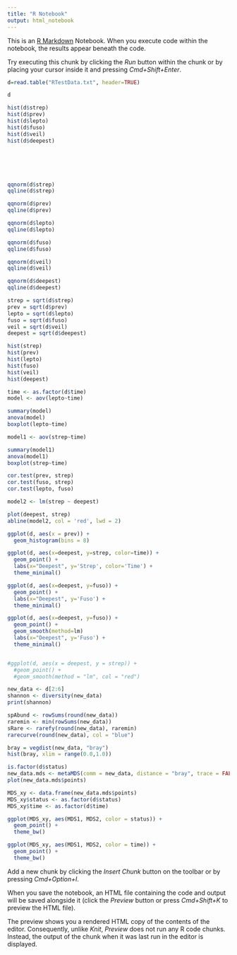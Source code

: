 ```yaml
---
title: "R Notebook"
output: html_notebook
---
```


This is an [R Markdown](http://rmarkdown.rstudio.com) Notebook. When you execute code within the notebook, the results appear beneath the code. 

Try executing this chunk by clicking the *Run* button within the chunk or by placing your cursor inside it and pressing *Cmd+Shift+Enter*. 

```r
d=read.table("RTestData.txt", header=TRUE)

d

hist(d$strep)
hist(d$prev)
hist(d$lepto)
hist(d$fuso)
hist(d$veil)
hist(d$deepest)







```
```r
qqnorm(d$strep)
qqline(d$strep)

qqnorm(d$prev)
qqline(d$prev)

qqnorm(d$lepto)
qqline(d$lepto)

qqnorm(d$fuso)
qqline(d$fuso)

qqnorm(d$veil)
qqline(d$veil)

qqnorm(d$deepest)
qqline(d$deepest)

```
```r
strep = sqrt(d$strep)
prev = sqrt(d$prev)
lepto = sqrt(d$lepto)
fuso = sqrt(d$fuso)
veil = sqrt(d$veil)
deepest = sqrt(d$deepest)

hist(strep)
hist(prev)
hist(lepto)
hist(fuso)
hist(veil)
hist(deepest)

```
```r
time <- as.factor(d$time)
model <- aov(lepto~time)

summary(model)
anova(model)
boxplot(lepto~time)

model1 <- aov(strep~time)

summary(model1)
anova(model1)
boxplot(strep~time)
```
```r
cor.test(prev, strep)
cor.test(fuso, strep)
cor.test(lepto, fuso)
```
```r

model2 <- lm(strep ~ deepest)

plot(deepest, strep)
abline(model2, col = 'red', lwd = 2)
```
```r
ggplot(d, aes(x = prev)) +
  geom_histogram(bins = 8)

ggplot(d, aes(x=deepest, y=strep, color=time)) +
  geom_point() +
  labs(x="Deepest", y='Strep', color='Time') +
  theme_minimal()

ggplot(d, aes(x=deepest, y=fuso)) +
  geom_point() +
  labs(x="Deepest", y='Fuso') +
  theme_minimal()

ggplot(d, aes(x=deepest, y=fuso)) +
  geom_point() +
  geom_smooth(method=lm)
  labs(x="Deepest", y='Fuso') +
  theme_minimal()


#ggplot(d, aes(x = deepest, y = strep)) +
  #geom_point() +
  #geom_smooth(method = "lm", col = "red")

```
```r

new_data <- d[2:6] 
shannon <- diversity(new_data)
print(shannon)

spAbund <- rowSums(round(new_data))
raremin <- min(rowSums(new_data)) 
sRare <- rarefy(round(new_data), raremin)
rarecurve(round(new_data), col = "blue")

bray = vegdist(new_data, "bray") 
hist(bray, xlim = range(0.0,1.0))
```
```r
is.factor(d$status)
new_data.mds <- metaMDS(comm = new_data, distance = "bray", trace = FALSE, autotransform = FALSE)
plot(new_data.mds$points)

MDS_xy <- data.frame(new_data.mds$points)
MDS_xy$status <- as.factor(d$status)
MDS_xy$time <- as.factor(d$time)

ggplot(MDS_xy, aes(MDS1, MDS2, color = status)) +
  geom_point() +
  theme_bw()

ggplot(MDS_xy, aes(MDS1, MDS2, color = time)) +
  geom_point() +
  theme_bw()
```



Add a new chunk by clicking the *Insert Chunk* button on the toolbar or by pressing *Cmd+Option+I*.

When you save the notebook, an HTML file containing the code and output will be saved alongside it (click the *Preview* button or press *Cmd+Shift+K* to preview the HTML file). 

The preview shows you a rendered HTML copy of the contents of the editor. Consequently, unlike *Knit*, *Preview* does not run any R code chunks. Instead, the output of the chunk when it was last run in the editor is displayed.

